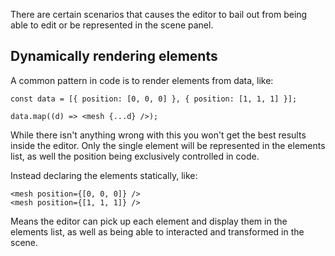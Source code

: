 There are certain scenarios that causes the editor to bail out from being able
to edit or be represented in the scene panel.

## Dynamically rendering elements

A common pattern in code is to render elements from data, like:

```tsx
const data = [{ position: [0, 0, 0] }, { position: [1, 1, 1] }];

data.map((d) => <mesh {...d} />);
```

While there isn't anything wrong with this you won't get the best results inside
the editor. Only the single element will be represented in the elements list, as
well the position being exclusively controlled in code.

Instead declaring the elements statically, like:

```tsx
<mesh position={[0, 0, 0]} />
<mesh position={[1, 1, 1]} />
```

Means the editor can pick up each element and display them in the elements list,
as well as being able to interacted and transformed in the scene.
